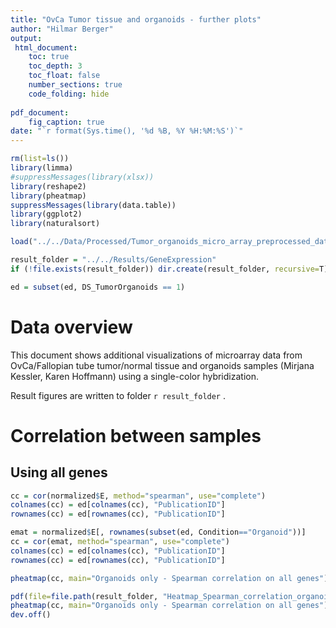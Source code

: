 ```yaml
---
title: "OvCa Tumor tissue and organoids - further plots"
author: "Hilmar Berger"
output: 
 html_document:
    toc: true
    toc_depth: 3
    toc_float: false
    number_sections: true
    code_folding: hide
    
pdf_document:
    fig_caption: true
date: "`r format(Sys.time(), '%d %B, %Y %H:%M:%S')`"
---
```



```r
rm(list=ls())
library(limma)
#suppressMessages(library(xlsx))
library(reshape2)
library(pheatmap)
suppressMessages(library(data.table))
library(ggplot2)
library(naturalsort)

load("../../Data/Processed/Tumor_organoids_micro_array_preprocessed_data.Rdata")

result_folder = "../../Results/GeneExpression"
if (!file.exists(result_folder)) dir.create(result_folder, recursive=T)

ed = subset(ed, DS_TumorOrganoids == 1)
```

# Data overview

This document shows additional visualizations of microarray data from OvCa/Fallopian tube tumor/normal tissue and organoids samples (Mirjana Kessler, Karen Hoffmann) using a single-color hybridization. 

Result figures are written to folder `r result_folder` .

# Correlation between samples

## Using all genes

```r
cc = cor(normalized$E, method="spearman", use="complete")
colnames(cc) = ed[colnames(cc), "PublicationID"]
rownames(cc) = ed[rownames(cc), "PublicationID"]
```

```r
emat = normalized$E[, rownames(subset(ed, Condition=="Organoid"))]
cc = cor(emat, method="spearman", use="complete")
colnames(cc) = ed[colnames(cc), "PublicationID"]
rownames(cc) = ed[rownames(cc), "PublicationID"]

pheatmap(cc, main="Organoids only - Spearman correlation on all genes")

pdf(file=file.path(result_folder, "Heatmap_Spearman_correlation_organoids_only.pdf"), height=8, width = 8)
pheatmap(cc, main="Organoids only - Spearman correlation on all genes")
dev.off()

```

